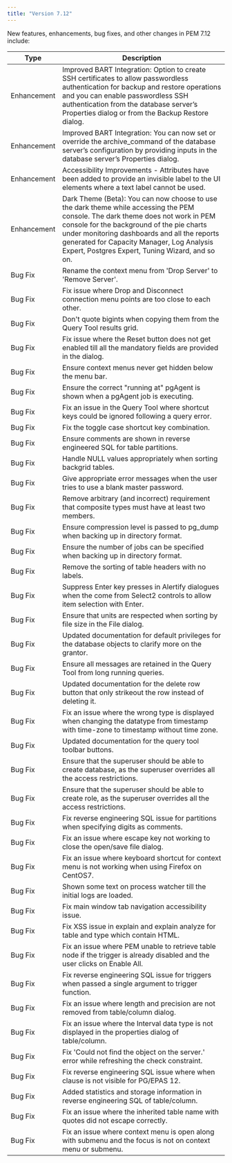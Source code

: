 ```yaml
---
title: "Version 7.12"
---
```


New features, enhancements, bug fixes, and other changes in PEM 7.12 include:

| Type        | Description |
|-------------|------------ |
| Enhancement | Improved BART Integration: Option to create SSH certificates to allow passwordless authentication for backup and restore operations and you can enable passwordless SSH authentication from the database server’s Properties dialog or from the Backup Restore dialog.      |
| Enhancement | Improved BART Integration: You can now set or override the archive_command of the database server’s configuration by providing inputs in the database server’s Properties dialog.           |
| Enhancement | Accessibility Improvements - Attributes have been added to provide an invisible label to the UI elements where a text label cannot be used.      |
| Enhancement | Dark Theme (Beta): You can now choose to use the dark theme while accessing the PEM console. The dark theme does not work in PEM console for the background of the pie charts under monitoring dashboards and all the reports generated for Capacity Manager, Log Analysis Expert, Postgres Expert, Tuning Wizard, and so on. |
| Bug Fix     | Rename the context menu from 'Drop Server' to 'Remove Server'.                                                              |
| Bug Fix     | Fix issue where Drop and Disconnect connection menu points are too close to each other.                                     |
| Bug Fix     | Don't quote bigints when copying them from the Query Tool results grid.                                                     |
| Bug Fix     | Fix issue where the Reset button does not get enabled till all the mandatory fields are provided in the dialog.             |
| Bug Fix     | Ensure context menus never get hidden below the menu bar.                                                                   |
| Bug Fix     | Ensure the correct "running at" pgAgent is shown when a pgAgent job is executing.                                           |
| Bug Fix     | Fix an issue in the Query Tool where shortcut keys could be ignored following a query error.                                |
| Bug Fix     | Fix the toggle case shortcut key combination.                                                                               |
| Bug Fix     | Ensure comments are shown in reverse engineered SQL for table partitions.                                                   |
| Bug Fix     | Handle NULL values appropriately when sorting backgrid tables.                                                              |
| Bug Fix     | Give appropriate error messages when the user tries to use a blank master password.                                         |
| Bug Fix     | Remove arbitrary (and incorrect) requirement that composite types must have at least two members.                           |
| Bug Fix     | Ensure compression level is passed to pg_dump when backing up in directory format.                                          |
| Bug Fix     | Ensure the number of jobs can be specified when backing up in directory format.                                             |
| Bug Fix     | Remove the sorting of table headers with no labels.                                                                         |
| Bug Fix     | Suppress Enter key presses in Alertify dialogues when the come from Select2 controls to allow item selection with Enter.    |
| Bug Fix     | Ensure that units are respected when sorting by file size in the File dialog.                                               |
| Bug Fix     | Updated documentation for default privileges for the database objects to clarify more on the grantor.                       |
| Bug Fix     | Ensure all messages are retained in the Query Tool from long running queries.                                               |
| Bug Fix     | Updated documentation for the delete row button that only strikeout the row instead of deleting it.                         |
| Bug Fix     | Fix an issue where the wrong type is displayed when changing the datatype from timestamp with time-zone to timestamp without time zone.         |
| Bug Fix     | Updated documentation for the query tool toolbar buttons.                                                                   |
| Bug Fix     | Ensure that the superuser should be able to create database, as the superuser overrides all the access restrictions.        |
| Bug Fix     | Ensure that the superuser should be able to create role, as the superuser overrides all the access restrictions.            |
| Bug Fix     | Fix reverse engineering SQL issue for partitions when specifying digits as comments.                                        |
| Bug Fix     | Fix an issue where escape key not working to close the open/save file dialog.                                               |
| Bug Fix     | Fix an issue where keyboard shortcut for context menu is not working when using Firefox on CentOS7.                         |
| Bug Fix     | Shown some text on process watcher till the initial logs are loaded.                                                        |
| Bug Fix     | Fix main window tab navigation accessibility issue.                                                                         |
| Bug Fix     | Fix XSS issue in explain and explain analyze for table and type which contain HTML.                                         |
| Bug Fix     | Fix an issue where PEM unable to retrieve table node if the trigger is already disabled and the user clicks on Enable All.  |
| Bug Fix     | Fix reverse engineering SQL issue for triggers when passed a single argument to trigger function.                           |
| Bug Fix     | Fix an issue where length and precision are not removed from table/column dialog.                                           |
| Bug Fix     | Fix an issue where the Interval data type is not displayed in the properties dialog of table/column.                        |
| Bug Fix     | Fix 'Could not find the object on the server.' error while refreshing the check constraint.                                 |
| Bug Fix     | Fix reverse engineering SQL issue where when clause is not visible for PG/EPAS 12.                                          |
| Bug Fix     | Added statistics and storage information in reverse engineering SQL of table/column.                                        |
| Bug Fix     | Fix an issue where the inherited table name with quotes did not escape correctly.                                           |
| Bug Fix     | Fix an issue where context menu is open along with submenu and the focus is not on context menu or submenu.                 |
